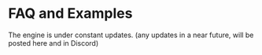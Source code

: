 
# FAQ and Examples

<Callout type="error" emoji="️🚫">
  The engine is under constant updates. (any updates in a near future, will be
  posted here and in Discord)
</Callout>
<br />

<Card title="How to use avatar?" href="./faq/use-avatar" />
<br />

<Card title="Collect items" href="./faq/collect-items" />
<br />

<Card title="How to move and detect collision?" href="" />
<br />

<Card
  title="Making a stepping stone that disappears when you step on it"
  href=""
/>
<br />
<Card title="How to use timer?" href="" />
<br />
<Card title="Create start button" href="" />
<br />
<Card title="Create save point" href="" />
<br />
<Card title="Return to first screen at the end of the game" href="" />

<br />
<Card title="Creating an object that moves repeatedly" href="" />

<br />
<Card title="How to use Signals?" href="" />
